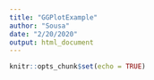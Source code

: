 ```yaml
---
title: "GGPlotExample"
author: "Sousa"
date: "2/20/2020"
output: html_document
---
```


```r
knitr::opts_chunk$set(echo = TRUE)
```


